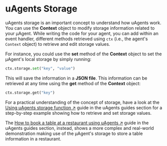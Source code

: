 # uAgents Storage 

uAgents storage is an important concept to understand how uAgents work. You can use the **Context** object to modify storage information related to your μAgent. While writing the code for your agent, you can add within an event handler, different methods retrieved using `ctx` (i.e., the agent's `Context` object) to retrieve and edit storage values.

For instance, you could use the **set** method of the **Context** object to set the μAgent's local storage by simply running:

```py copy
ctx.storage.set("key", "value")
```

This will save the information in a **JSON file**. This information can be retrieved at any time using the **get** method of the **Context** object:

```py copy
ctx.storage.get("key")
```

For a practical understanding of the concept of storage, have a look at the [Using uAgents storage function ↗️](/guides/agents/storage-function.md) guide in the uAgents guides section for a step-by-step example showing how to retrieve and set storage values.

The [How to book a table at a restaurant using uAgents ↗️](/guides/agents/booking-demo.md) guide in the uAgents guides section, instead, shows a more complex and real-world demonstration making use of the μAgent's storage to store a table information in a restaurant.
